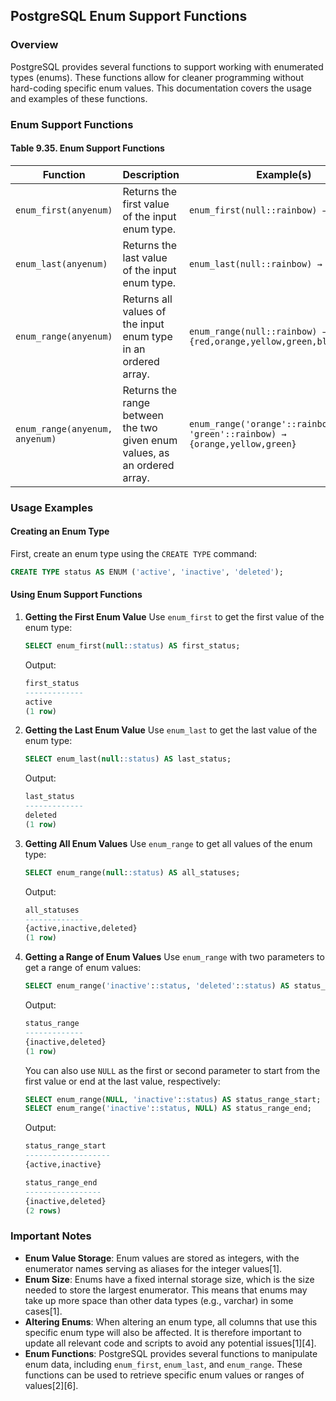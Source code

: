 ## PostgreSQL Enum Support Functions

### Overview

PostgreSQL provides several functions to support working with enumerated types (enums). These functions allow for cleaner programming without hard-coding specific enum values. This documentation covers the usage and examples of these functions.

### Enum Support Functions

#### Table 9.35. Enum Support Functions

| Function                       | Description                                                               | Example(s)                                                                |
| ------------------------------ | ------------------------------------------------------------------------- | ------------------------------------------------------------------------- |
| `enum_first(anyenum)`          | Returns the first value of the input enum type.                           | `enum_first(null::rainbow) → red`                                         |
| `enum_last(anyenum)`           | Returns the last value of the input enum type.                            | `enum_last(null::rainbow) → purple`                                       |
| `enum_range(anyenum)`          | Returns all values of the input enum type in an ordered array.            | `enum_range(null::rainbow) → {red,orange,yellow,green,blue,purple}`       |
| `enum_range(anyenum, anyenum)` | Returns the range between the two given enum values, as an ordered array. | `enum_range('orange'::rainbow, 'green'::rainbow) → {orange,yellow,green}` |

### Usage Examples

#### Creating an Enum Type

First, create an enum type using the `CREATE TYPE` command:

```sql
CREATE TYPE status AS ENUM ('active', 'inactive', 'deleted');
```

#### Using Enum Support Functions

1. **Getting the First Enum Value**
   Use `enum_first` to get the first value of the enum type:

   ```sql
   SELECT enum_first(null::status) AS first_status;
   ```

   Output:

   ```sql
   first_status
   -------------
   active
   (1 row)
   ```

2. **Getting the Last Enum Value**
   Use `enum_last` to get the last value of the enum type:

   ```sql
   SELECT enum_last(null::status) AS last_status;
   ```

   Output:

   ```sql
   last_status
   -------------
   deleted
   (1 row)
   ```

3. **Getting All Enum Values**
   Use `enum_range` to get all values of the enum type:

   ```sql
   SELECT enum_range(null::status) AS all_statuses;
   ```

   Output:

   ```sql
   all_statuses
   -------------
   {active,inactive,deleted}
   (1 row)
   ```

4. **Getting a Range of Enum Values**
   Use `enum_range` with two parameters to get a range of enum values:

   ```sql
   SELECT enum_range('inactive'::status, 'deleted'::status) AS status_range;
   ```

   Output:

   ```sql
   status_range
   -------------
   {inactive,deleted}
   (1 row)
   ```

   You can also use `NULL` as the first or second parameter to start from the first value or end at the last value, respectively:

   ```sql
   SELECT enum_range(NULL, 'inactive'::status) AS status_range_start;
   SELECT enum_range('inactive'::status, NULL) AS status_range_end;
   ```

   Output:

   ```sql
   status_range_start
   -------------------
   {active,inactive}

   status_range_end
   -----------------
   {inactive,deleted}
   (2 rows)
   ```

### Important Notes

- **Enum Value Storage**: Enum values are stored as integers, with the enumerator names serving as aliases for the integer values[1].
- **Enum Size**: Enums have a fixed internal storage size, which is the size needed to store the largest enumerator. This means that enums may take up more space than other data types (e.g., varchar) in some cases[1].
- **Altering Enums**: When altering an enum type, all columns that use this specific enum type will also be affected. It is therefore important to update all relevant code and scripts to avoid any potential issues[1][4].
- **Enum Functions**: PostgreSQL provides several functions to manipulate enum data, including `enum_first`, `enum_last`, and `enum_range`. These functions can be used to retrieve specific enum values or ranges of values[2][6].
